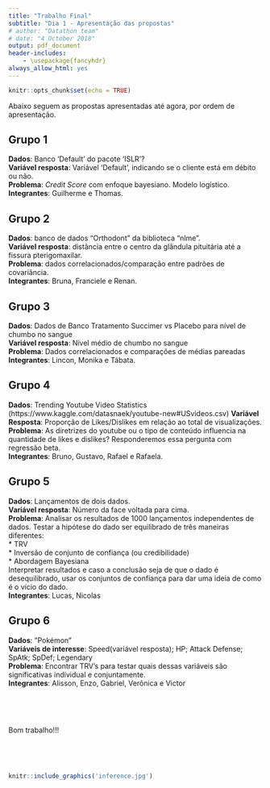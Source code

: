 ```yaml
---
title: "Trabalho Final"
subtitle: "Dia 1 - Apresentação das propostas"
# author: "Datathon team"
# date: "4 October 2018"
output: pdf_document
header-includes:
    - \usepackage{fancyhdr}
always_allow_html: yes
---
```

\addtolength{\headheight}{1.0cm} 
\pagestyle{fancyplain} 
\rhead{\includegraphics[height=1.5cm]{/cloud/project/aulas/Logo-40-anos-estatistica.png}}
\lhead{\includegraphics[height=1.5cm]{/cloud/project/aulas/logoIME60.jpg}}
\chead{UNIVERSIDADE FEDERAL DO RIO GRANDE DO SUL \\
INSTITUTO DE MATEM?TICA E ESTATÍSTICA \\
DEPARTAMENTO DE ESTATÍSTICA \\
\vspace{0.3cm}
MAT02026 - INFERÊNCIA B - 2019/1
}
\renewcommand{\headrulewidth}{0pt} 

```r
knitr::opts_chunk$set(echo = TRUE)
```

Abaixo seguem as propostas apresentadas até agora, por ordem de apresentação.

## Grupo 1
<!-- Nota 1.0 -->
**Dados**: Banco 'Default' do pacote 'ISLR'?   
**Variável resposta**: Variável 'Default', indicando se o cliente está em débito ou não.  
**Problema**: *Credit Score* com enfoque bayesiano. Modelo logístico.    
**Integrantes**: Guilherme e Thomas.


## Grupo 2 
<!-- Nota 0.9 -->
**Dados**: banco de dados "Orthodont" da biblioteca "nlme".  
**Variável resposta**: distância entre o centro da glândula pituitária até a fissura pterigomaxilar.  
**Problema**: dados correlacionados/comparação entre padrões de covariância.  
**Integrantes**: Bruna, Franciele e Renan.   


## Grupo 3
<!-- 1.0 -->
**Dados**: Dados de Banco Tratamento Succimer vs Placebo para nível de chumbo no sangue  
**Variável resposta**: Nível médio de chumbo no sangue  
**Problema**: Dados correlacionados e comparações de médias pareadas  
**Integrantes**: Lincon, Monika e Tábata.


## Grupo 4
<!-- Nota 0.5 -->
**Dados**: Trending Youtube Video Statistics (https://www.kaggle.com/datasnaek/youtube-new#USvideos.csv)
**Variável Resposta**: Proporção de Likes/Dislikes em relação ao total de visualizações.  
**Problema**: As diretrizes do youtube ou o tipo de conteúdo influencia na quantidade de likes e dislikes? Responderemos essa pergunta com regressão beta.  
**Integrantes**: Bruno, Gustavo, Rafael e Rafaela.


## Grupo 5
<!-- Nota 1.0 -->
**Dados**: Lançamentos de dois dados.  
**Variável resposta**: Número da face voltada para cima.  
**Problema**: Analisar os resultados de 1000 lançamentos independentes de dados.
Testar a hipótese do dado ser equilibrado de três maneiras diferentes:  
* TRV  
* Inversão de conjunto de confiança (ou credibilidade)  
* Abordagem Bayesiana  
Interpretar resultados e caso a conclusão seja de que o dado é desequilibrado,
usar os conjuntos de confiança para dar uma ideia de como é o vício do dado.  
**Integrantes**: Lucas, Nicolas  


## Grupo 6
<!-- Nota 0.0 -->
**Dados**: ”Pokémon”  
**Variáveis de interesse**: Speed(variável resposta); HP; Attack Defense; SpAtk; SpDef; Legendary  
**Problema**: Encontrar TRV’s para testar quais dessas variáveis são significativas individual e conjuntamente.  
**Integrantes**: Alisson, Enzo, Gabriel, Verônica e Victor

&nbsp;

&nbsp;

Bom trabalho!!!

&nbsp;

&nbsp;

```r
knitr::include_graphics('inference.jpg')
```
